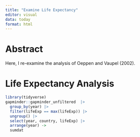 ```yaml
---
title: "Examine Life Expectancy"
editor: visual
data: today
format: html
---
```


# Abstract

Here, I re-examine the analysis of Oeppen and Vaupel (2002).

# Life Expectancy Analysis

```r
library(tidyverse)
gapminder::gapminder_unfiltered  |> 
  group_by(year) |>
  filter(lifeExp == max(lifeExp)) |>
  ungroup() |>
  select(year, country, lifeExp) |>
  arrange(year) ->
  sumdat
```

